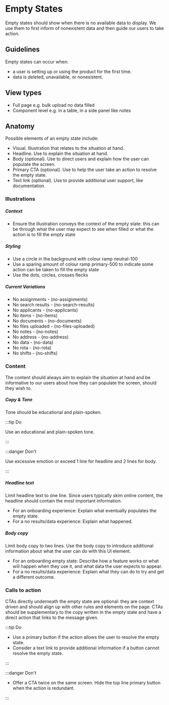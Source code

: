 ---
---


# Empty States

Empty states should show when there is no available data to display. We use them to first inform of nonexistent data and then guide our users to take action.

<FigmaExample
  iframeUrl="https://www.figma.com/embed?embed_host=share&url=https%3A%2F%2Fwww.figma.com%2Ffile%2F3dNASwqNXrYbGQyHsf1Sgg%2FComponents%253A-Bright-UI%3Ftype%3Ddesign%26node-id%3D7517%253A29861%26t%3DPJbnR2Q3CPNjdGnu-1"
  height="600"
/>

## Guidelines

Empty states can occur when:

- a user is setting up or using the product for the first time.
- data is deleted, unavailable, or nonexistent.

## View types

- Full page e.g. bulk upload no data filled
- Component level e.g. in a table, in a side panel like notes

## Anatomy

Possible elements of an empty state include:

- Visual. Illustration that relates to the situation at hand.
- Headline. Use to explain the situation at hand.
- Body (optional). Use to direct users and explain how the user can populate the screen.
- Primary CTA (optional). Use to help the user take an action to resolve the empty state.
- Text link (optional). Use to provide additional user support, like documentation.

### Illustrations

##### Context

- Ensure the illustration conveys the context of the empty state: this can be through what the user may expect to see when filled or what the action is to fill the empty state

##### Styling

- Use a circle in the background with colour ramp neutral-100
- Use a sparing amount of colour ramp primary-500 to indicate some action can be taken to fill the empty state
- Use the dots, circles, crosses flecks

##### Current Variations

- No assignments - (no-assignments)
- No search results - (no-search-results)
- No applicants - (no-applicants)
- No items - (no-items)
- No documents - (no-documents)
- No files uploaded - (no-files-uploaded)
- No notes - (no-notes)
- No address - (no-address)
- No data - (no-data)
- No rota - (no-rota)
- No shifts - (no-shifts)

### Content

The content should always aim to explain the situation at hand and be informative to our users about how they can populate the screen, should they wish to.

##### Copy & Tone

Tone should be educational and plain-spoken.

<TwoColGrid>

:::tip Do

Use an educational and plain-spoken tone.

:::

:::danger Don't

Use excessive emotion or exceed 1 line for headline and 2 lines for body.

:::

</TwoColGrid>

##### Headline text

Limit headline text to one line. Since users typically skim online content, the headline should contain the most important information.

- For an onboarding experience: Explain what eventually populates the empty state.
- For a no results/data experience: Explain what happened.

##### Body copy

Limit body copy to two lines. Use the body copy to introduce additional information about what the user can do with this UI element.

- For an onboarding empty state: Describe how a feature works or what will happen when they use it, and what data the user expects to appear.
- For a no results/data experience: Explain what they can do to try and get a different outcome.

### Calls to action

CTAs directly underneath the empty state are optional: they are context driven and should align up with other rules and elements on the page. CTAs should be supplementary to the copy written in the empty state and have a direct action that links to the message given.

<TwoColGrid>

:::tip Do

- Use a primary button if the action allows the user to resolve the empty state.
- Consider a text link to provide additional information if a button cannot resolve the empty state.

:::

:::danger Don't

- Offer a CTA twice on the same screen. Hide the top line primary button when the action is redundant.

:::

</TwoColGrid>
